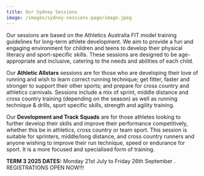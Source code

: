 ```yaml
---
title: Our Sydney Sessions
image: /images/sydney-sessions-page/image.jpeg
---
```

Our sessions are based on the Athletics Australia FIT model training guidelines for long-term athlete development. We aim to provide a fun and engaging environment for children and teens to develop their physical literacy and sport-specific skills. These sessions are designed to be age-appropriate and inclusive, catering to the needs and abilities of each child.

Our **Athletic Allstars** sessions are for those who are developing their love of running and wish to learn correct running technique; get fitter, faster and stronger to support their other sports; and prepare for cross country and athletics carnivals. Sessions include a mix of sprint, middle distance and cross country training (depending on the season) as well as running technique & drills, sport specific skills, strength and agility training.

Our **Development and Track Squads** are for those athletes looking to further develop their skills and improve their performance competitively, whether this be in athletics, cross country or team sport. This session is suitable for sprinters, middle/long distance, and cross country runners and anyone wishing to improve their run technique, speed or endurance for sport. It is a more focused and specialised form of training.

**TERM 3 2025 DATES:** Monday 21st July to Friday 26th September . REGISTRATIONS OPEN NOW!!!
